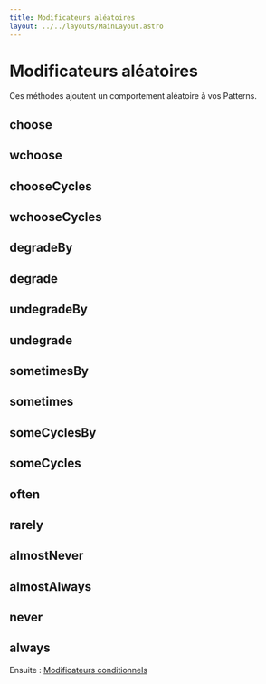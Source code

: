 ```yaml
---
title: Modificateurs aléatoires
layout: ../../layouts/MainLayout.astro
---
```



# Modificateurs aléatoires

Ces méthodes ajoutent un comportement aléatoire à vos Patterns.

## choose

<JsDoc client:idle name="choose" h={0} />

## wchoose

<JsDoc client:idle name="wchoose" h={0} />

## chooseCycles

<JsDoc client:idle name="chooseCycles" h={0} />

## wchooseCycles

<JsDoc client:idle name="wchooseCycles" h={0} />

## degradeBy

<JsDoc client:idle name="Pattern.degradeBy" h={0} />

## degrade

<JsDoc client:idle name="Pattern.degrade" h={0} />

## undegradeBy

<JsDoc client:idle name="Pattern.undegradeBy" h={0} />

## undegrade

<JsDoc client:idle name="Pattern.undegrade" h={0} />

## sometimesBy

<JsDoc client:idle name="Pattern.sometimesBy" h={0} />

## sometimes

<JsDoc client:idle name="Pattern.sometimes" h={0} />

## someCyclesBy

<JsDoc client:idle name="Pattern.someCyclesBy" h={0} />

## someCycles

<JsDoc client:idle name="Pattern.someCycles" h={0} />

## often

<JsDoc client:idle name="Pattern.often" h={0} />

## rarely

<JsDoc client:idle name="Pattern.rarely" h={0} />

## almostNever

<JsDoc client:idle name="Pattern.almostNever" h={0} />

## almostAlways

<JsDoc client:idle name="Pattern.almostAlways" h={0} />

## never

<JsDoc client:idle name="Pattern.never" h={0} />

## always

<JsDoc client:idle name="Pattern.always" h={0} />

Ensuite : [Modificateurs conditionnels](/learn/conditional-modifiers)
